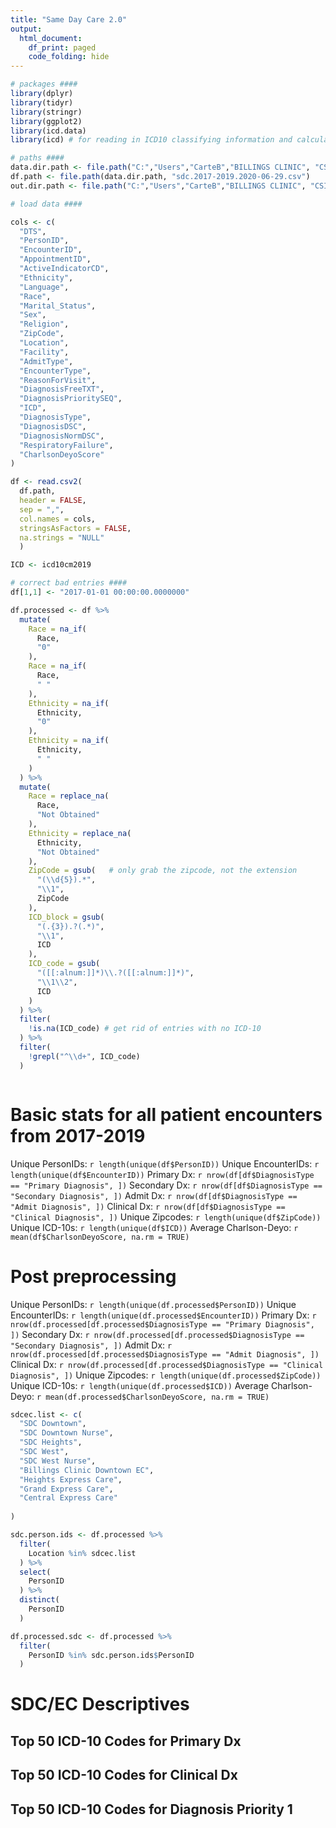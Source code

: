---
title: "Same Day Care 2.0"
output:
  html_document:
    df_print: paged
    code_folding: hide
---

```{r setup}
# packages ####
library(dplyr)
library(tidyr)
library(stringr)
library(ggplot2)
library(icd.data)
library(icd) # for reading in ICD10 classifying information and calculating risk scores

# paths ####
data.dir.path <- file.path("C:","Users","CarteB","BILLINGS CLINIC", "CSI & David Hedges - Same Day Care Project", "data")
df.path <- file.path(data.dir.path, "sdc.2017-2019.2020-06-29.csv")
out.dir.path <- file.path("C:","Users","CarteB","BILLINGS CLINIC", "CSI & David Hedges - Same Day Care Project", "results")
```

```{r loadData}
# load data ####

cols <- c(
  "DTS",
  "PersonID",
  "EncounterID",
  "AppointmentID",
  "ActiveIndicatorCD",
  "Ethnicity",
  "Language",
  "Race",
  "Marital_Status",
  "Sex",
  "Religion",
  "ZipCode",
  "Location",
  "Facility",
  "AdmitType",
  "EncounterType",
  "ReasonForVisit",
  "DiagnosisFreeTXT",
  "DiagnosisPrioritySEQ",
  "ICD",
  "DiagnosisType",
  "DiagnosisDSC",
  "DiagnosisNormDSC",
  "RespiratoryFailure",
  "CharlsonDeyoScore"
)

df <- read.csv2(
  df.path,
  header = FALSE,
  sep = ",",
  col.names = cols,
  stringsAsFactors = FALSE,
  na.strings = "NULL"
  )

ICD <- icd10cm2019

```


```{r preproc}

# correct bad entries ####
df[1,1] <- "2017-01-01 00:00:00.0000000"

df.processed <- df %>% 
  mutate(
    Race = na_if(
      Race,
      "0"
    ),
    Race = na_if(
      Race,
      " "
    ),
    Ethnicity = na_if(
      Ethnicity,
      "0"
    ),
    Ethnicity = na_if(
      Ethnicity,
      " "
    )
  ) %>% 
  mutate(
    Race = replace_na(
      Race,
      "Not Obtained"
    ),
    Ethnicity = replace_na(
      Ethnicity,
      "Not Obtained"
    ),
    ZipCode = gsub(   # only grab the zipcode, not the extension
      "(\\d{5}).*",
      "\\1",
      ZipCode
    ),
    ICD_block = gsub(
      "(.{3}).?(.*)",
      "\\1",
      ICD
    ),
    ICD_code = gsub(
      "([[:alnum:]]*)\\.?([[:alnum:]]*)",
      "\\1\\2",
      ICD
    )
  ) %>% 
  filter(
    !is.na(ICD_code) # get rid of entries with no ICD-10
  ) %>% 
  filter(
    !grepl("^\\d+", ICD_code)
  )



```

# Basic stats for all patient encounters from 2017-2019

Unique PersonIDs: `r length(unique(df$PersonID))`
Unique EncounterIDs: `r length(unique(df$EncounterID))`
Primary Dx: `r nrow(df[df$DiagnosisType == "Primary Diagnosis", ])`
Secondary Dx: `r nrow(df[df$DiagnosisType == "Secondary Diagnosis", ])`
Admit Dx: `r nrow(df[df$DiagnosisType == "Admit Diagnosis", ])`
Clinical Dx: `r nrow(df[df$DiagnosisType == "Clinical Diagnosis", ])`
Unique Zipcodes: `r length(unique(df$ZipCode))`
Unique ICD-10s: `r length(unique(df$ICD))`
Average Charlson-Deyo: `r mean(df$CharlsonDeyoScore, na.rm = TRUE)`

# Post preprocessing

Unique PersonIDs: `r length(unique(df.processed$PersonID))`
Unique EncounterIDs: `r length(unique(df.processed$EncounterID))`
Primary Dx: `r nrow(df.processed[df.processed$DiagnosisType == "Primary Diagnosis", ])`
Secondary Dx: `r nrow(df.processed[df.processed$DiagnosisType == "Secondary Diagnosis", ])`
Admit Dx: `r nrow(df.processed[df.processed$DiagnosisType == "Admit Diagnosis", ])`
Clinical Dx: `r nrow(df.processed[df.processed$DiagnosisType == "Clinical Diagnosis", ])`
Unique Zipcodes: `r length(unique(df.processed$ZipCode))`
Unique ICD-10s: `r length(unique(df.processed$ICD))`
Average Charlson-Deyo: `r mean(df.processed$CharlsonDeyoScore, na.rm = TRUE)`


```{r}

sdcec.list <- c(
  "SDC Downtown",
  "SDC Downtown Nurse",
  "SDC Heights",
  "SDC West",
  "SDC West Nurse",
  "Billings Clinic Downtown EC",
  "Heights Express Care",
  "Grand Express Care",
  "Central Express Care"
  
)

sdc.person.ids <- df.processed %>% 
  filter(
    Location %in% sdcec.list
  ) %>% 
  select(
    PersonID
  ) %>% 
  distinct(
    PersonID
  )

df.processed.sdc <- df.processed %>% 
  filter(
    PersonID %in% sdc.person.ids$PersonID
  )

```

# SDC/EC Descriptives

## Top 50 ICD-10 Codes for Primary Dx

## Top 50 ICD-10 Codes for Clinical Dx

## Top 50 ICD-10 Codes for Diagnosis Priority 1
